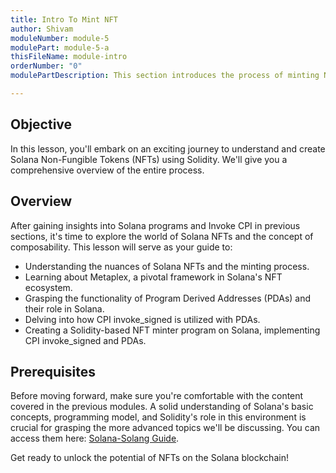 ```yaml
---
title: Intro To Mint NFT
author: Shivam
moduleNumber: module-5
modulePart: module-5-a
thisFileName: module-intro
orderNumber: "0"
modulePartDescription: This section introduces the process of minting Non-Fungible Tokens (NFTs) on the Solana blockchain using Solidity, setting the stage for deeper exploration into composability.

---
```


## Objective

In this lesson, you'll embark on an exciting journey to understand and create Solana Non-Fungible Tokens (NFTs) using Solidity. We'll give you a comprehensive overview of the entire process.

## Overview

After gaining insights into Solana programs and Invoke CPI in previous sections, it's time to explore the world of Solana NFTs and the concept of composability. This lesson will serve as your guide to:

- Understanding the nuances of Solana NFTs and the minting process.
- Learning about Metaplex, a pivotal framework in Solana's NFT ecosystem.
- Grasping the functionality of Program Derived Addresses (PDAs) and their role in Solana.
- Delving into how CPI invoke_signed is utilized with PDAs.
- Creating a Solidity-based NFT minter program on Solana, implementing CPI invoke_signed and PDAs.

## Prerequisites

Before moving forward, make sure you're comfortable with the content covered in the previous modules. A solid understanding of Solana's basic concepts, programming model, and Solidity's role in this environment is crucial for grasping the more advanced topics we'll be discussing. You can access them here: [Solana-Solang Guide](/).

Get ready to unlock the potential of NFTs on the Solana blockchain!